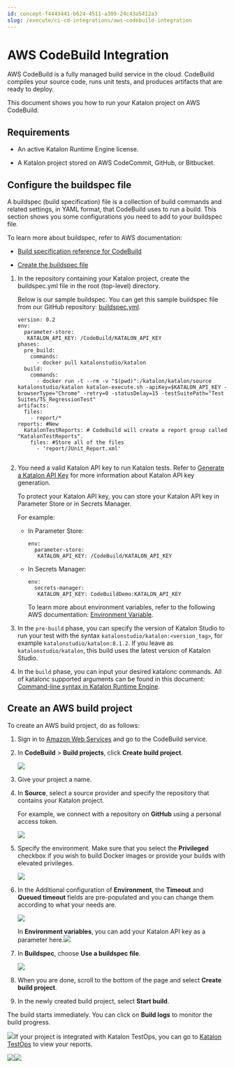 ```yaml
---
id: concept-f4443441-b624-4511-a309-24c43a5412a3
slug: /execute/ci-cd-integrations/aws-codebuild-integration
---
```


# AWS CodeBuild Integration

AWS CodeBuild is a fully managed build service in the cloud. CodeBuild compiles your source code, runs unit tests, and produces artifacts that are ready to deploy.

This document shows you how to run your Katalon project on AWS CodeBuild.

## Requirements

-   An active Katalon Runtime Engine license.

-   A Katalon project stored on AWS CodeCommit, GitHub, or Bitbucket.


## Configure the buildspec file

A buildspec \(build specification\) file is a collection of build commands and related settings, in YAML format, that CodeBuild uses to run a build. This section shows you some configurations you need to add to your buildspec file.

To learn more about buildspec, refer to AWS documentation:

-   [Build specification reference for CodeBuild](https://docs.aws.amazon.com/codebuild/latest/userguide/build-spec-ref.html#build-spec-ref-syntax)

-   [Create the buildspec file](https://docs.aws.amazon.com/codebuild/latest/userguide/getting-started-create-build-spec-console.html)


1.  In the repository containing your Katalon project, create the buildspec.yml file in the root \(top-level\) directory.

    Below is our sample buildspec. You can get this sample buildspec file from our GitHub repository: [buildspec.yml](https://github.com/katalon-studio-samples/ci-samples/blob/master/buildspec.yml).

    ```
    version: 0.2
    env:
      parameter-store:
       KATALON_API_KEY: /CodeBuild/KATALON_API_KEY
    phases:
      pre_build:
        commands:
          - docker pull katalonstudio/katalon
      build:
        commands:
          - docker run -t --rm -v "$(pwd)":/katalon/katalon/source katalonstudio/katalon katalon-execute.sh -apiKey=$KATALON_API_KEY -browserType="Chrome" -retry=0 -statusDelay=15 -testSuitePath="Test Suites/TS_RegressionTest"
    artifacts:
      files:
        - report/*
    reports: #New
      KatalonTestReports: # CodeBuild will create a report group called "KatalonTestReports".
        files: #Store all of the files
          - 'report/JUnit_Report.xml'
    
    
    ```

2.  You need a valid Katalon API key to run Katalon tests. Refer to [Generate a Katalon API Key](/administer/settings/katalon-api-key-in-katalon-testops#) for more information about Katalon API key generation.

    To protect your Katalon API key, you can store your Katalon API key in Parameter Store or in Secrets Manager.

    For example:

    -   In Parameter Store:

        ```
        env:
          parameter-store:
           KATALON_API_KEY: /CodeBuild/KATALON_API_KEY
        ```

    -   In Secrets Manager:

        ```
        env:
          secrets-manager:
           KATALON_API_KEY: CodeBuildDemo:KATALON_API_KEY
        ```

        To learn more about environment variables, refer to the following AWS documentation: [Environment Variable](https://docs.aws.amazon.com/codebuild/latest/APIReference/API_EnvironmentVariable.html).

3.  In the <code>pre-build</code> phase, you can specify the version of Katalon Studio to run your test with the syntax <code>katalonstudio/katalon:&lt;version&#95;tag&gt;</code>, for example <code>katalonstudio/katalon:8.1.2</code>. If you leave as <code>katalonstudio/katalon</code>, this build uses the latest version of Katalon Studio.

4.  In the <code>build</code> phase, you can input your desired katalonc commands. All of katalonc supported arguments can be found in this document: [Command-line syntax in Katalon Runtime Engine](/execute/katalon-runtime-engine/command-line-syntax-in-katalon-runtime-engine).


## Create an AWS build project

To create an AWS build project, do as follows:

1.  Sign in to [Amazon Web Services](http://console.aws.amazon.com) and go to the CodeBuild service.

2.  In **CodeBuild** &gt; **Build projects**, click **Create build project**.

    <img src="/doc_images/Documents/Execute/CICD_Integrations/aws-codebuild-docker-image-integration/Pictures/aws-build-project.png" width={850} />

3.  Give your project a name.

4.  In **Source**, select a source provider and specify the repository that contains your Katalon project.

    For example, we connect with a repository on **GitHub** using a personal access token.

    <img src="/doc_images/Documents/Execute/CICD_Integrations/aws-codebuild-docker-image-integration/Pictures/aws-github-source.png" width={500} />

5.  Specify the environment. Make sure that you select the **Privileged** checkbox if you wish to build Docker images or provide your builds with elevated privileges.

    <img src="/doc_images/Documents/Execute/CICD_Integrations/aws-codebuild-docker-image-integration/Pictures/aws-environment.png" width={600} />

6.  In the Additional configuration of **Environment**, the **Timeout** and **Queued timeout** fields are pre-populated and you can change them according to what your needs are.

    <img src="/doc_images/Documents/Execute/CICD_Integrations/aws-codebuild-docker-image-integration/Pictures/aws-additional-configuration.png" width={500} />

    In **Environment variables**, you can add your Katalon API key as a parameter here.<img src="/doc_images/Documents/Execute/CICD_Integrations/aws-codebuild-docker-image-integration/Pictures/aws-environment-variable.png" width={500} />

7.  In **Buildspec**, choose **Use a buildspec file**.

    <img src="/doc_images/Documents/Execute/CICD_Integrations/aws-codebuild-docker-image-integration/Pictures/buildspec.png" width={600} />

8.  When you are done, scroll to the bottom of the page and select **Create build project**.

9.  In the newly created build project, select **Start build**.


The build starts immediately. You can click on **Build logs** to monitor the build progress.

<img src="/doc_images/Documents/Execute/CICD_Integrations/aws-codebuild-docker-image-integration/Pictures/aws-run-test.png" width={850} />If your project is integrated with Katalon TestOps, you can go to [Katalon TestOps](https://testops.katalon.io/) to view your reports.

<img src="/doc_images/Documents/Execute/CICD_Integrations/aws-codebuild-docker-image-integration/Pictures/to-view-report.png" width={850} /><img src="/doc_images/Documents/Execute/CICD_Integrations/aws-codebuild-docker-image-integration/Pictures/to-view-report-2.png" width={850} />